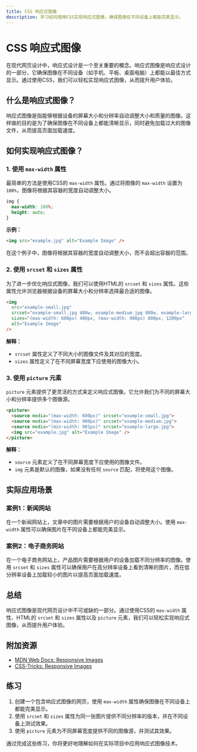 ```yaml
---
title: CSS 响应式图像
description: 学习如何使用CSS实现响应式图像，确保图像在不同设备上都能完美显示。
---
```


# CSS 响应式图像

在现代网页设计中，响应式设计是一个至关重要的概念。响应式图像是响应式设计的一部分，它确保图像在不同设备（如手机、平板、桌面电脑）上都能以最佳方式显示。通过使用CSS，我们可以轻松实现响应式图像，从而提升用户体验。

## 什么是响应式图像？

响应式图像是指能够根据设备的屏幕大小和分辨率自动调整大小和质量的图像。这样做的目的是为了确保图像在不同设备上都能清晰显示，同时避免加载过大的图像文件，从而提高页面加载速度。

## 如何实现响应式图像？

### 1. 使用 `max-width` 属性

最简单的方法是使用CSS的 `max-width` 属性。通过将图像的 `max-width` 设置为 `100%`，图像将根据其容器的宽度自动调整大小。

```css
img {
  max-width: 100%;
  height: auto;
}
```

**示例：**

```html
<img src="example.jpg" alt="Example Image" />
```

在这个例子中，图像将根据其容器的宽度自动调整大小，而不会超出容器的范围。

### 2. 使用 `srcset` 和 `sizes` 属性

为了进一步优化响应式图像，我们可以使用HTML的 `srcset` 和 `sizes` 属性。这些属性允许浏览器根据设备的屏幕大小和分辨率选择最合适的图像。

```html
<img 
  src="example-small.jpg" 
  srcset="example-small.jpg 480w, example-medium.jpg 800w, example-large.jpg 1200w" 
  sizes="(max-width: 600px) 480px, (max-width: 900px) 800px, 1200px" 
  alt="Example Image" 
/>
```

**解释：**

- `srcset` 属性定义了不同大小的图像文件及其对应的宽度。
- `sizes` 属性定义了在不同屏幕宽度下应使用的图像大小。

### 3. 使用 `picture` 元素

`picture` 元素提供了更灵活的方式来定义响应式图像。它允许我们为不同的屏幕大小和分辨率提供多个图像源。

```html
<picture>
  <source media="(max-width: 600px)" srcset="example-small.jpg">
  <source media="(max-width: 900px)" srcset="example-medium.jpg">
  <source media="(min-width: 901px)" srcset="example-large.jpg">
  <img src="example.jpg" alt="Example Image" />
</picture>
```

**解释：**

- `source` 元素定义了在不同屏幕宽度下应使用的图像文件。
- `img` 元素是默认的图像，如果没有任何 `source` 匹配，将使用这个图像。

## 实际应用场景

### 案例1：新闻网站

在一个新闻网站上，文章中的图片需要根据用户的设备自动调整大小。使用 `max-width` 属性可以确保图片在不同设备上都能完美显示。

### 案例2：电子商务网站

在一个电子商务网站上，产品图片需要根据用户的设备加载不同分辨率的图像。使用 `srcset` 和 `sizes` 属性可以确保用户在高分辨率设备上看到清晰的图片，而在低分辨率设备上加载较小的图片以提高页面加载速度。

## 总结

响应式图像是现代网页设计中不可或缺的一部分。通过使用CSS的 `max-width` 属性、HTML的 `srcset` 和 `sizes` 属性以及 `picture` 元素，我们可以轻松实现响应式图像，从而提升用户体验。

## 附加资源

- [MDN Web Docs: Responsive Images](https://developer.mozilla.org/en-US/docs/Learn/HTML/Multimedia_and_embedding/Responsive_images)
- [CSS-Tricks: Responsive Images](https://css-tricks.com/responsive-images-css/)

## 练习

1. 创建一个包含响应式图像的网页，使用 `max-width` 属性确保图像在不同设备上都能完美显示。
2. 使用 `srcset` 和 `sizes` 属性为同一张图片提供不同分辨率的版本，并在不同设备上测试效果。
3. 使用 `picture` 元素为不同屏幕宽度提供不同的图像源，并测试其效果。

通过完成这些练习，你将更好地理解如何在实际项目中应用响应式图像技术。